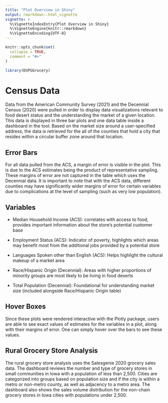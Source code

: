 ```yaml
---
title: "Plot Overview in Shiny"
output: rmarkdown::html_vignette
vignette: >
  %\VignetteIndexEntry{Plot Overview in Shiny}
  %\VignetteEngine{knitr::rmarkdown}
  %\VignetteEncoding{UTF-8}
---
```


```r
knitr::opts_chunk$set(
  collapse = TRUE,
  comment = "#>"
)
```

```r
library(DSPGGrocery)
```

# Census Data

Data from the American Community Survey (2021) and the Decennial Census (2020) were pulled in order to display data visualizations relevant to food desert status and the understanding the market of a given location. This data is displayed in three bar plots and one data table inside a dashboard in the tool. Based on the market size around a user-specified address, the data is retrieved for the all of the counties that hold a city that resides within a circular buffer zone around that location.

## Error Bars

For all data pulled from the ACS, a margin of error is visible in the plot. This is due to the ACS estimates being the product of representative sampling. These margins of error are not captured in the table which uses the Decennial data. It is important to note that with the ACS data, different counties may have significantly wider margins of error for certain variables due to complications at the level of sampling (such as very low population).

## Variables

-   Median Household Income (ACS): correlates with access to food, provides important information about the store's potential customer base

-   Employment Status (ACS): Indicator of poverty, highlights which areas may benefit most from the additional jobs provided by a potential store

-   Languages Spoken other than English (ACS): Helps highlight the cultural makeup of a market area

-   Race/Hispanic Origin (Decennial): Areas with higher proportions of minority groups are most likely to be living in food deserts

-   Total Population (Decennial): Foundational for understanding market size (included alongside Race/Hispanic Origin table)

## Hover Boxes

Since these plots were rendered interactive with the Plotly package, users are able to see exact values of estimates for the variables in a plot, along with their margins of error. One can simply hover over the bars to see these values.

## Rural Grocery Store Analysis

The rural grocery store analysis uses the Salesgenie 2020 grocery sales data. The dashboard reviews the number and type of grocery stores in small communities in Iowa with a population of less than 2,500. Cities are categorized into groups based on population size and if the city is within a metro or non-metro county, as well as adjacency to a metro area. The dashboard also shows the sales volume distribution for the non-chain grocery stores in Iowa cities with populations under 2,500.
